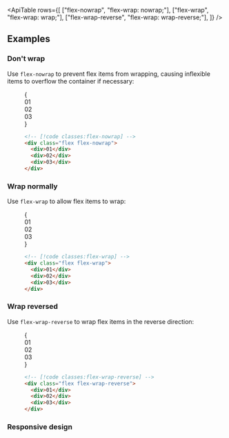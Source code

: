 


<ApiTable
  rows={[
    ["flex-nowrap", "flex-wrap: nowrap;"],
    ["flex-wrap", "flex-wrap: wrap;"],
    ["flex-wrap-reverse", "flex-wrap: wrap-reverse;"],
  ]}
/>

## Examples

### Don't wrap

Use `flex-nowrap` to prevent flex items from wrapping, causing inflexible items to overflow the container if necessary:

<Figure>

<Example>
  {
    <div className="grid grid-cols-1">
      <Stripes border className="col-start-1 row-start-1 rounded-lg" />
      <div className="col-start-1 row-start-1 flex flex-nowrap gap-4 rounded-lg font-mono text-sm/6 font-bold text-white">
        <div className="w-2/5 flex-none last:pr-8">
          <div className="flex w-full items-center justify-center rounded-lg bg-sky-500 p-4">01</div>
        </div>
        <div className="w-2/5 flex-none last:pr-8">
          <div className="flex w-full items-center justify-center rounded-lg bg-sky-500 p-4">02</div>
        </div>
        <div className="w-2/5 flex-none last:pr-8">
          <div className="flex w-full items-center justify-center rounded-lg bg-sky-500 p-4">03</div>
        </div>
      </div>
    </div>
  }
</Example>

```html
<!-- [!code classes:flex-nowrap] -->
<div class="flex flex-nowrap">
  <div>01</div>
  <div>02</div>
  <div>03</div>
</div>
```

</Figure>

### Wrap normally

Use `flex-wrap` to allow flex items to wrap:

<Figure>

<Example>
  {
    <div className="grid grid-cols-1">
      <Stripes border className="col-start-1 row-start-1 rounded-lg" />
      <div className="col-start-1 row-start-1 flex flex-wrap gap-4 rounded-lg font-mono text-sm/6 font-bold text-white">
        <div className="flex w-2/5 items-center justify-center rounded-lg bg-indigo-500 p-4">01</div>
        <div className="flex w-2/5 items-center justify-center rounded-lg bg-indigo-500 p-4">02</div>
        <div className="flex w-2/5 items-center justify-center rounded-lg bg-indigo-500 p-4">03</div>
      </div>
    </div>
  }
</Example>

```html
<!-- [!code classes:flex-wrap] -->
<div class="flex flex-wrap">
  <div>01</div>
  <div>02</div>
  <div>03</div>
</div>
```

</Figure>

### Wrap reversed

Use `flex-wrap-reverse` to wrap flex items in the reverse direction:

<Figure>

<Example>
  {
    <div className="grid grid-cols-1">
      <Stripes border className="col-start-1 row-start-1 rounded-lg" />
      <div className="col-start-1 row-start-1 flex flex-wrap-reverse gap-4 rounded-lg font-mono text-sm/6 font-bold text-white">
        <div className="flex w-2/5 items-center justify-center rounded-lg bg-fuchsia-500 p-4">01</div>
        <div className="flex w-2/5 items-center justify-center rounded-lg bg-fuchsia-500 p-4">02</div>
        <div className="flex w-2/5 items-center justify-center rounded-lg bg-fuchsia-500 p-4">03</div>
      </div>
    </div>
  }
</Example>

```html
<!-- [!code classes:flex-wrap-reverse] -->
<div class="flex flex-wrap-reverse">
  <div>01</div>
  <div>02</div>
  <div>03</div>
</div>
```

</Figure>

### Responsive design

<ResponsiveDesign property="flex-wrap" defaultClass="flex flex-wrap" featuredClass="flex-wrap-reverse" />




